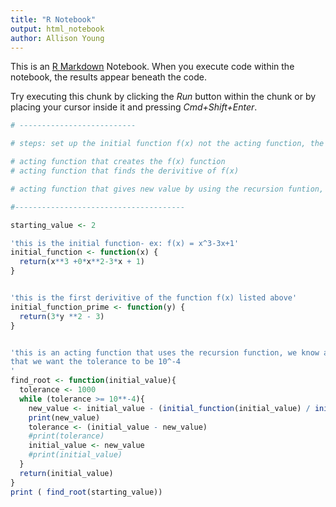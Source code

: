 ```yaml
---
title: "R Notebook"
output: html_notebook
author: Allison Young
---
```


This is an [R Markdown](http://rmarkdown.rstudio.com) Notebook. When you execute code within the notebook, the results appear beneath the code. 

Try executing this chunk by clicking the *Run* button within the chunk or by placing your cursor inside it and pressing *Cmd+Shift+Enter*. 

```r

# --------------------------

# steps: set up the initial function f(x) not the acting function, the acting function will be using the recursion formula and comparing it to 

# acting function that creates the f(x) function
# acting function that finds the derivitive of f(x)

# acting function that gives new value by using the recursion funtion, include tolerance, then set the initial value = the new value

#--------------------------------------

starting_value <- 2

'this is the initial function- ex: f(x) = x^3-3x+1' 
initial_function <- function(x) {
  return(x**3 +0*x**2-3*x + 1)
}


'this is the first derivitive of the function f(x) listed above'
initial_function_prime <- function(y) {
  return(3*y **2 - 3)
}


'this is an acting function that uses the recursion function, we know ahead of time 
that we want the tolerance to be 10^-4
'
find_root <- function(initial_value){
  tolerance <- 1000
  while (tolerance >= 10**-4){
    new_value <- initial_value - (initial_function(initial_value) / initial_function_prime(initial_value))
    print(new_value)
    tolerance <- (initial_value - new_value)
    #print(tolerance)
    initial_value <- new_value
    #print(initial_value)
  }
  return(initial_value)
}
print ( find_root(starting_value))




```

